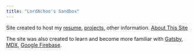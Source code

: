 ```yaml
---
title: "LordAchoo's Sandbox"
---
```


Site created to host my [resume](/resume), [projects](/projects), other information. [About This Site](/projects/web_development#aboutthissite)

The site was also created to learn and become more familiar with [Gatsby](https://www.gatsbyjs.com/), [MDX](https://mdxjs.com/), [Google Firebase](https://firebase.google.com/).